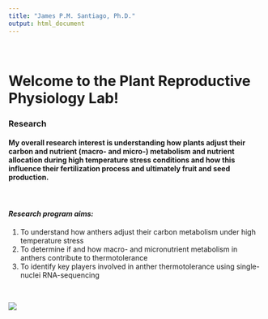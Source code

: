 ```yaml
---
title: "James P.M. Santiago, Ph.D."
output: html_document
---
```


<style type="text/css">
.title {
  display: none;
}

#getting-started img {
  margin-right: 100px;
}

</style>

<div class="row" style="padding-top: 20px;">
<div class="col-sm-50">

# **Welcome to the Plant Reproductive Physiology Lab!** 

### **Research**
#### My overall research interest is understanding how plants adjust their carbon and nutrient (macro- and micro-) metabolism and nutrient allocation during high temperature stress conditions and how this influence their fertilization process and ultimately fruit and seed production.  
<br>

#### *Research program aims:*
1) To understand how anthers adjust their carbon metabolism under high temperature stress
2) To determine if and how macro- and micronutrient metabolism in anthers contribute to thermotolerance 
3) To identify key players involved in anther thermotolerance using single-nuclei RNA-sequencing

<br>

<div class="col-sm-8">
![](images/Banner.png)


</a>
</div>
